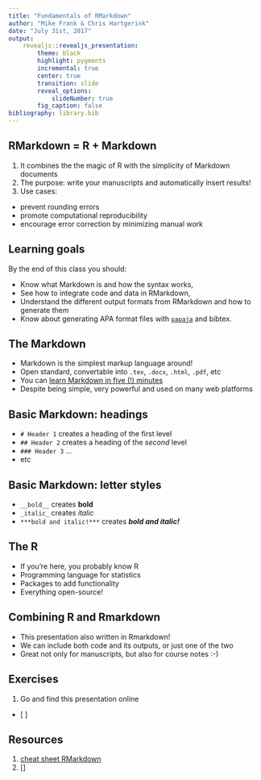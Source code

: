```yaml
---
title: "Fundamentals of RMarkdown"
author: "Mike Frank & Chris Hartgerink"
date: "July 31st, 2017"
output:
    revealjs::revealjs_presentation:
        theme: black
        highlight: pygments
        incremental: true
        center: true
        transition: slide
        reveal_options:
            slideNumber: true
        fig_caption: false
bibliography: library.bib
---
```


## RMarkdown = R + Markdown

1. It combines the the magic of R with the simplicity of Markdown documents
1. The purpose: write your manuscripts and automatically insert results!
1. Use cases:
  * prevent rounding errors
  * promote computational reproducibility
  * encourage error correction by minimizing manual work
  
## Learning goals

By the end of this class you should:

* Know what Markdown is and how the syntax works, 
* See how to integrate code and data in RMarkdown, 
* Understand the different output formats from RMarkdown and how to generate them
* Know about generating APA format files with [`papaja`](https://github.com/crsh/papaja) and bibtex.

## The Markdown

- Markdown is the simplest markup language around!
- Open standard, convertable into `.tex`, `.docx`, `.html`, `.pdf`, etc
- You can [learn Markdown in five (!) minutes](https://learnxinyminutes.com/docs/markdown/)
- Despite being simple, very powerful and used on many web platforms

## Basic Markdown: headings

- `# Header 1` creates a heading of the first level
- `## Header 2` creates a heading of the _second_ level
- `### Header 3` ...
- etc

## Basic Markdown: letter styles

- `__bold__` creates __bold__
- `_italic_` creates _italic_
- `***bold and italic!***` creates ***bold and italic!***

## The R

- If you're here, you probably know R
- Programming language for statistics
- Packages to add functionality
- Everything open-source!

## Combining R and Rmarkdown

- This presentation also written in Rmarkdown!
- We can include both code and its outputs, or just one of the two
- Great not only for manuscripts, but also for course notes :-)

## Exercises

1. Go and find this presentation online
- [ ]

## Resources

1. [cheat sheet RMarkdown](https://www.rstudio.com/wp-content/uploads/2015/02/rmarkdown-cheatsheet.pdf)
2. []
